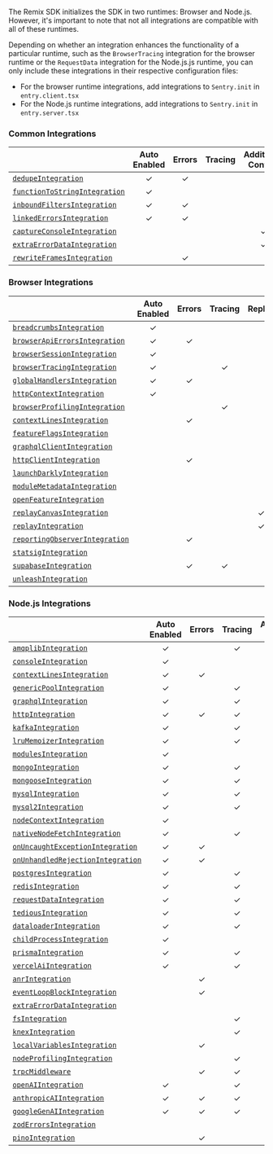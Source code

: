 The Remix SDK initializes the SDK in two runtimes: Browser and Node.js.
However, it's important to note that not all integrations are compatible with all of these runtimes.

Depending on whether an integration enhances the functionality of a particular runtime, such as the `BrowserTracing` integration for the browser runtime or the `RequestData` integration for the Node.js.js runtime, you can only include these integrations in their respective configuration files:

- For the browser runtime integrations, add integrations to `Sentry.init` in `entry.client.tsx`
- For the Node.js runtime integrations, add integrations to `Sentry.init` in `entry.server.tsx`

### Common Integrations

|                                                     | **Auto Enabled** | **Errors** | **Tracing** | **Additional Context** |
| --------------------------------------------------- | :--------------: | :--------: | :---------: | :--------------------: |
| [`dedupeIntegration`](./dedupe)                     |        ✓         |     ✓      |             |                        |
| [`functionToStringIntegration`](./functiontostring) |        ✓         |            |             |                        |
| [`inboundFiltersIntegration`](./inboundfilters)     |        ✓         |     ✓      |             |                        |
| [`linkedErrorsIntegration`](./linkederrors)         |        ✓         |     ✓      |             |                        |
| [`captureConsoleIntegration`](./captureconsole)     |                  |            |             |           ✓            |
| [`extraErrorDataIntegration`](./extraerrordata)     |                  |            |             |           ✓            |
| [`rewriteFramesIntegration`](./rewriteframes)       |                  |     ✓      |             |                        |

### Browser Integrations

|                                                       | **Auto Enabled** | **Errors** | **Tracing** | **Replay** | **Additional Context** |
| ----------------------------------------------------- | :--------------: | :--------: | :---------: | :--------: | :--------------------: |
| [`breadcrumbsIntegration`](./breadcrumbs)             |        ✓         |            |             |            |           ✓            |
| [`browserApiErrorsIntegration`](./browserapierrors)   |        ✓         |     ✓      |             |            |                        |
| [`browserSessionIntegration`](./browsersession)       |        ✓         |            |             |            |           ✓            |
| [`browserTracingIntegration`](./browsertracing)       |        ✓         |            |      ✓      |            |           ✓            |
| [`globalHandlersIntegration`](./globalhandlers)       |        ✓         |     ✓      |             |            |                        |
| [`httpContextIntegration`](./httpcontext)             |        ✓         |            |             |            |           ✓            |
| [`browserProfilingIntegration`](./browserprofiling)   |                  |            |      ✓      |            |                        |
| [`contextLinesIntegration`](./contextlines)           |                  |     ✓      |             |            |                        |
| [`featureFlagsIntegration`](./featureflags)           |                  |            |             |            |           ✓            |
| [`graphqlClientIntegration`](./graphqlclient)         |                  |            |             |            |           ✓            |
| [`httpClientIntegration`](./httpclient)               |                  |     ✓      |             |            |                        |
| [`launchDarklyIntegration`](./launchdarkly)           |                  |            |             |            |           ✓            |
| [`moduleMetadataIntegration`](./modulemetadata)       |                  |            |             |            |           ✓            |
| [`openFeatureIntegration`](./openfeature)             |                  |            |             |            |           ✓            |
| [`replayCanvasIntegration`](./replaycanvas)           |                  |            |             |     ✓      |                        |
| [`replayIntegration`](./replay)                       |                  |            |             |     ✓      |           ✓            |
| [`reportingObserverIntegration`](./reportingobserver) |                  |     ✓      |             |            |                        |
| [`statsigIntegration`](./statsig)                     |                  |            |             |            |           ✓            |
| [`supabaseIntegration`](./supabase)                   |                  |     ✓      |      ✓      |            |                        |
| [`unleashIntegration`](./unleash)                     |                  |            |             |            |           ✓            |

### Node.js Integrations

|                                                           | **Auto Enabled** | **Errors** | **Tracing** | **Additional Context** |
| --------------------------------------------------------- | :--------------: | :--------: | :---------: | :--------------------: |
| [`amqplibIntegration`](./amqplib)                         |        ✓         |            |      ✓      |                        |
| [`consoleIntegration`](./console)                         |        ✓         |            |             |           ✓            |
| [`contextLinesIntegration`](./contextlines)               |        ✓         |     ✓      |             |                        |
| [`genericPoolIntegration`](./genericpool)                 |        ✓         |            |      ✓      |                        |
| [`graphqlIntegration`](./graphql)                         |        ✓         |            |      ✓      |                        |
| [`httpIntegration`](./http)                               |        ✓         |     ✓      |      ✓      |           ✓            |
| [`kafkaIntegration`](./kafka)                             |        ✓         |            |      ✓      |                        |
| [`lruMemoizerIntegration`](./lrumemoizer)                 |        ✓         |            |      ✓      |                        |
| [`modulesIntegration`](./modules)                         |        ✓         |            |             |           ✓            |
| [`mongoIntegration`](./mongo)                             |        ✓         |            |      ✓      |                        |
| [`mongooseIntegration`](./mongoose)                       |        ✓         |            |      ✓      |                        |
| [`mysqlIntegration`](./mysql)                             |        ✓         |            |      ✓      |                        |
| [`mysql2Integration`](./mysql2)                           |        ✓         |            |      ✓      |                        |
| [`nodeContextIntegration`](./nodecontext)                 |        ✓         |            |             |           ✓            |
| [`nativeNodeFetchIntegration`](./nodefetch)               |        ✓         |            |      ✓      |           ✓            |
| [`onUncaughtExceptionIntegration`](./onuncaughtexception) |        ✓         |     ✓      |             |                        |
| [`onUnhandledRejectionIntegration`](./unhandledrejection) |        ✓         |     ✓      |             |                        |
| [`postgresIntegration`](./postgres)                       |        ✓         |            |      ✓      |                        |
| [`redisIntegration`](./redis)                             |        ✓         |            |      ✓      |                        |
| [`requestDataIntegration`](./requestdata)                 |        ✓         |            |      ✓      |                        |
| [`tediousIntegration`](./tedious)                         |        ✓         |            |      ✓      |                        |
| [`dataloaderIntegration`](./dataloader)                   |        ✓         |            |      ✓      |                        |
| [`childProcessIntegration`](./childProcess)               |        ✓         |            |             |           ✓            |
| [`prismaIntegration`](./prisma)                           |        ✓         |            |      ✓      |                        |
| [`vercelAiIntegration`](./vercelai)                       |        ✓         |            |      ✓      |                        |
| [`anrIntegration`](./anr)                                 |                  |     ✓      |             |                        |
| [`eventLoopBlockIntegration`](./event-loop-block)         |                  |     ✓      |             |                        |
| [`extraErrorDataIntegration`](./extraerrordata)           |                  |            |             |           ✓            |
| [`fsIntegration`](./fs)                                   |                  |            |      ✓      |                        |
| [`knexIntegration`](./knex)                               |                  |            |      ✓      |                        |
| [`localVariablesIntegration`](./localvariables)           |                  |     ✓      |             |                        |
| [`nodeProfilingIntegration`](./nodeprofiling)             |                  |            |      ✓      |                        |
| [`trpcMiddleware`](./trpc)                                |                  |     ✓      |      ✓      |           ✓            |
| [`openAIIntegration`](./openai)                           |        ✓         |            |      ✓      |                        |
| [`anthropicAIIntegration`](./anthropic)                   |        ✓         |     ✓      |      ✓      |                        |
| [`googleGenAIIntegration`](./google-genai)                |        ✓         |     ✓      |      ✓      |                        |
| [`zodErrorsIntegration`](./zodErrors)                     |                  |            |             |           ✓            |
| [`pinoIntegration`](./pino)                               |                  |     ✓      |             |                        |
